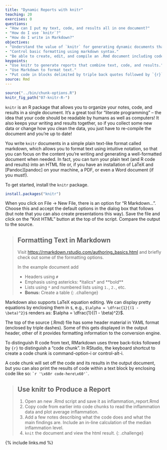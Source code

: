 ```yaml
---
title: "Dynamic Reports with knitr"
teaching: 20
exercises: 0
questions:
- "How can I put my text, code, and results all in one document?"
- "How do I use `knitr`?"
- "How do I write in Markdown?"
objectives:
- "Understand the value of `knitr` for generating dynamic documents that include text, code, and results."
- "Control basic formatting using markdown syntax."
- "Be able to create, edit, and compile an .Rmd document including code chunks and inline code."
keypoints:
- "Use knitr to generate reports that combine text, code, and results."
- "Use Markdown to format text."
- "Put code in blocks delimited by triple back quotes followed by `{r}`."
source: Rmd
---
```


```r
source("../bin/chunk-options.R")
knitr_fig_path("07-knitr-R-")
```

`knitr` is an R package that allows you to organize your notes, code, and results in a single document. It's a great tool for "literate programming" -- the idea that your code should be readable by humans as well as computers! It also keeps your writing and results together, so if you collect some new data or change how you clean the data, you just have to re-compile the document and you're up to date!

You write `knitr` documents in a simple plain text-like format called markdown, which allows you to format text using intuitive notation, so that you can focus on the content you're writing and generating a well-formatted document when needed. In fact, you can turn your plain text (and R code and results) into an HTML file or, if you have an installation of LaTeX and [Pandoc][pandoc] on your machine, a PDF, or even a Word document (if you must!).

To get started, install the `knitr` package.

```r
install.packages("knitr")
```

When you click on File -> New File, there is an option for "R Markdown...". Choose this and accept the default options in the dialog box that follows (but note that you can also create presentations this way). Save the file and click on the "Knit HTML" button at the top of the script. Compare the output to the source.

> ## Formatting Text in Markdown
>
> Visit <https://rmarkdown.rstudio.com/authoring_basics.html> and briefly check out some of the formatting options.
>
> In the example document add
>
> * Headers using `#`
> * Emphasis using astericks:  \*italics\* and \*\*bold\*\*
> * Lists using `*` and numbered lists using `1.`, `2.`, etc.
> * **Bonus:** Create a table
{: .challenge}

Markdown also supports LaTeX equation editing.
We can display pretty equations by enclosing them in `$`,
e.g., `$\alpha = \dfrac{1}{(1 - \beta)^2}$` renders as: $\alpha = \dfrac{1}{(1 - \beta)^2}$.

The top of the source (.Rmd) file has some header material in YAML format (enclosed by triple dashes).
Some of this gets displayed in the output header, other of it provides formatting information to the conversion engine.

To distinguish R code from text, RMarkdown uses three back-ticks followed by `{r}` to distinguish a "code chunk".
In RStudio, the keyboard shortcut to create a code chunk is command-option-i or control-alt-i.

A code chunk will set off the code and its results in the output document,
but you can also print the results of code within a text block by enclosing code like so: `` `r '\x60r code-here\x60'` ``.

> ## Use knitr to Produce a Report
>
> 1. Open an new .Rmd script and save it as inflammation_report.Rmd
> 2. Copy code from earlier into code chunks to read the inflammation data and plot average inflammation.
> 3. Add a few notes describing what the code does and what the main findings are. Include an in-line calculation of the median inflammation level.
> 4. `knit` the document and view the html result.
{: .challenge}

{% include links.md %}
